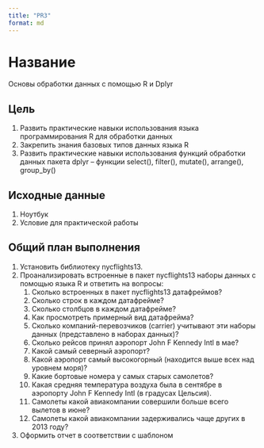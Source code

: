 ```yaml
---
title: "PR3"
format: md
---
```


# Название

Основы обработки данных с помощью R и Dplyr

## Цель

1.  Развить практические навыки использования языка программирования R для обработки данных
2.  Закрепить знания базовых типов данных языка R
3.  Развить практические навыки использования функций обработки данных пакета dplyr – функции select(), filter(), mutate(), arrange(), group_by()

## Исходные данные

1.  Ноутбук
2.  Условие для практической работы

## Общий план выполнения

1.  Установить библиотеку nycflights13.
2.  Проанализировать встроенные в пакет nycflights13 наборы данных с помощью языка R и ответить на вопросы:
    1.  Сколько встроенных в пакет nycflights13 датафреймов?
    2.  Сколько строк в каждом датафрейме?
    3.  Сколько столбцов в каждом датафрейме?
    4.  Как просмотреть примерный вид датафрейма?
    5.  Сколько компаний-перевозчиков (carrier) учитывают эти наборы данных (представлено в наборах данных)?
    6.  Сколько рейсов принял аэропорт John F Kennedy Intl в мае?
    7.  Какой самый северный аэропорт?
    8.  Какой аэропорт самый высокогорный (находится выше всех над уровнем моря)?
    9.  Какие бортовые номера у самых старых самолетов?
    10. Какая средняя температура воздуха была в сентябре в аэропорту John F Kennedy Intl (в градусах Цельсия).
    11. Самолеты какой авиакомпании совершили больше всего вылетов в июне?
    12. Самолеты какой авиакомпании задерживались чаще других в 2013 году?
3.  Оформить отчет в соответствии с шаблоном
